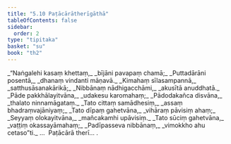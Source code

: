 ```yaml
---
title: "5.10 Paṭācārātherīgāthā"
tableOfContents: false
sidebar:
  order: 2
type: "tipitaka"
basket: "su"
book: "th2"
---
```



<DynamicBreadcrumb />

<Division number="112" book="th2" bookNo="19" page="392">

<Paragraph number="163" type="verses" book="th2">
_“Naṅgalehi kasaṃ khettaṃ,_  
_bījāni pavapaṃ chamā;_  
_Puttadārāni posentā,_  
_dhanaṃ vindanti māṇavā._  

</Paragraph>

</Division>
<Division number="113" book="th2" bookNo="19" page="392">

<Paragraph number="164" type="verses" book="th2">
_Kimahaṃ sīlasampannā,_  
_satthusāsanakārikā;_  
_Nibbānaṃ nādhigacchāmi,_  
_akusītā anuddhatā._  

</Paragraph>

</Division>
<Division number="114" book="th2" bookNo="19" page="392">

<Paragraph number="165" type="verses" book="th2">
_Pāde pakkhālayitvāna,_  
_udakesu karomahaṃ;_  
_Pādodakañca disvāna,_  
_thalato ninnamāgataṃ._  

</Paragraph>

</Division>
<Division number="115" book="th2" bookNo="19" page="392">

<Paragraph number="166" type="verses" book="th2">
_Tato cittaṃ samādhesiṃ,_  
_assaṃ bhadraṃvajāniyaṃ;_  
_Tato dīpaṃ gahetvāna,_  
_vihāraṃ pāvisiṃ ahaṃ;_  
_Seyyaṃ olokayitvāna,_  
_mañcakamhi upāvisiṃ._  

</Paragraph>

</Division>
<Division number="116" book="th2" bookNo="19" page="392">

<Paragraph number="167" type="verses" book="th2">
_Tato sūciṃ gahetvāna,_  
_vaṭṭiṃ okassayāmahaṃ;_  
_Padīpasseva nibbānaṃ,_  
_vimokkho ahu cetaso”ti._  


</Paragraph>
</Division>

<Paragraph number="168" type="center" book="th2">
…  Paṭācārā therī… .
</Paragraph>